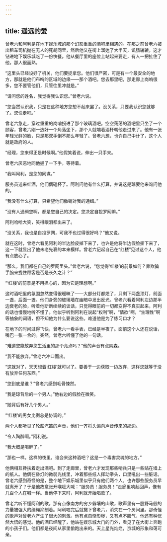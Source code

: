 ```yaml
---
---
---
```

title: 遥远的爱
---




曾老六和阿利是在地下娱乐城的那个幻影重重的酒吧里相遇的。在那之前曾老六被出租车司机抛在无人的死胡同里，然后他又在街上溜达了大半天，饥肠辘辘，这才钻进地下娱乐城吃了一份快餐。他从餐厅里的座位上站起来要走，有人一把扯住了他，那人很面熟。

“这里头已经设好了机关，他们要捉拿您。他们很严密，可是有一个最安全的地方，那就是他们布哨的区域的边缘——那个酒吧。您去那里吧，那走廊上岗哨很多，您不要管他们，只管往里冲就是。”

“请问您的姓名，我觉得我认识您。”曾老六说。

“您当然认识我，只是在这种地方您想不起来罢了。没关系，只要我认识您就够了。您快走吧。”

曾老六急走，穿过重重的岗哨拐进了那个玻璃酒吧。空空荡荡的酒吧里只坐了一个顾客，曾老六刚一选好一个角落坐下，那个人就端着酒杯朝他走过来了。他有一张年轻光鲜的脸，只是那双手倒不那么年轻了。曾老六想，也许自己中计了，这个人就是政府的人。

“经理，您来得正是时候啊。”他假笑着说，伸出一只手来。

曾老六厌恶地同他握了一下手，等待着。

“我叫阿利，是您的同谋。”

服务员送来红酒，他们俩碰杯了。阿利问他有什么打算，并说这是琼要他来询问他的。

“我没有什么打算，只希望他们撤销对我的通缉。”

“没有人通缉您啊，都是您自己的决定。您决定自投罗网嘛。”

阿利哈哈大笑，笑得眼泪都出来了。

“没关系，我也是自投罗网，可我不也过得很好吗？”他又说。

就在这时，曾老六看见阿利的半边脸皮掉下来了，也许是他将半边假脸撕下来了，这一下就显出了他未老先衰的本来模样。曾老六记起自己在“红楼”见过这个人，他有点放心了。

“那么，我们都在自己的罗网里头。”曾老六说，“您觉得‘红楼’的前景如何？靠欺骗手腕来拢住顾客是否是长久之计？”

“‘红楼’的前景是不用担心的，因为它是理想啊。”

这时酒吧里的氛围忽然变得很暧昧了——大部分灯都熄了，只剩下两盏顶灯，前面一盏，后面一盏。他们身旁的玻璃墙在幽暗中发出反光。曾老六看着阿利左边那半边衰老的脸，听着他断断续续的谈话，只觉得眼前的一切都变得不真实起来，阿利的话也慢慢地听不懂了。他似乎听到阿利在说起“权利”啊，“情欲”啊，“生理性”啊等抽象的词语，但不知他为什么要说这些。难道他是为了练习口才？

在地下的时间过得飞快，曾老六一看手表，已经是半夜了。面前这个人还在说话，嘴巴一张一合的。突然，曾老六听懂了他的一句话。

“难道您能放弃您生活里的那个亮点吗？”他的声音有点阴森。

“我不能放弃。”曾老六冲口而出。

“这就对了，天天想着‘红楼’就可以了。要善于一边获取一边放弃，这样您就等于没有放弃任何东西。”

“您到底是谁？”曾老六感到毛骨悚然。

“我是琼背后的一个男人。”他右边的假脸在微笑。

“她背后有好几个男人。”

“‘红楼’的男女比例总是协调的。”

两个人都听见了轮船汽笛的声音，他们一齐将头偏向声音传来的那边。

“令人陶醉啊。”阿利说。

“我大概是喝醉了。”

“那也一样。这样的夜里，谁会来这种酒吧？这是一个毒害灵魂的地方。”

他俩相互搀扶着走出酒吧。到了走廊里，曾老六才发现那些哨兵只是一些贴在墙上的纸人。他俩在昏灯的微弱光线里，冲着那些纸人挥动拳头，口里吼出一些脏话。曾老六感到奇怪的是，整个地下娱乐城里似乎只有他们两个人。也许那些服务员早就离开了？于是他故意张开喉咙大喊：“服务员！服务员！”走廊里响起回声，像有几百个人在喊一样。当他停下来时，阿利就开始唱歌了。

曾老六听不懂阿利的歌。那有点像南方的穷乡僻壤的山歌，歌声里有一股野马般的力量被强大的缰绳抑制着。阿利唱完后就撇下曾老六，消失在一个房间里。那奇怪的歌声对曾老六产生了很大的刺激。他有点自惭形秽，又有点不服气，他还有种恍然大悟的感觉。他的酒已经醒了，他站在娱乐城大门的门外，看见了在大街上奔跑的小孩子们。他们都是夜间从家里偷跑出来的。天上星光灿烂，京城的形象和蔼可亲。